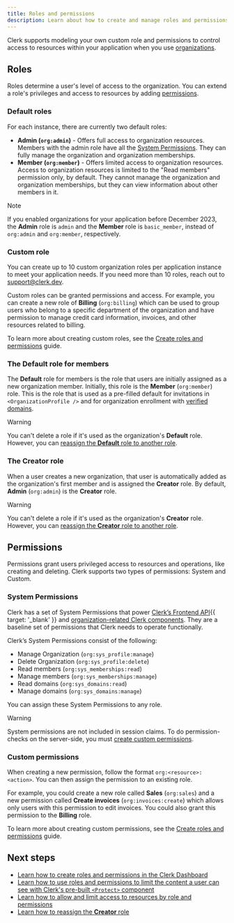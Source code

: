 ```yaml
---
title: Roles and permissions
description: Learn about how to create and manage roles and permissions for Clerk organizations and their members.
---
```


Clerk supports modeling your own custom role and permissions to control access to resources within your application when you use [organizations](/docs/organizations/overview).

## Roles

Roles determine a user's level of access to the organization. You can extend a role's privileges and access to resources by adding [permissions](#permissions).

### Default roles

For each instance, there are currently two default roles:

- **Admin (`org:admin`)** - Offers full access to organization resources. Members with the admin role have all the [System Permissions](#system-permissions). They can fully manage the organization and organization memberships.
- **Member (`org:member`)** - Offers limited access to organization resources. Access to organization resources is limited to the "Read members" permission only, by default. They cannot manage the organization and organization memberships, but they can view information about other members in it.

> [!NOTE]
> If you enabled organizations for your application before December 2023, the **Admin** role is `admin` and the **Member** role is `basic_member`, instead of `org:admin` and `org:member`, respectively.

### Custom role

You can create up to 10 custom organization roles per application instance to meet your application needs. If you need more than 10 roles, reach out to [support@clerk.dev](mailto:support@clerk.dev).

Custom roles can be granted permissions and access. For example, you can create a new role of **Billing** (`org:billing`) which can be used to group users who belong to a specific department of the organization and have permission to manage credit card information, invoices, and other resources related to billing.

To learn more about creating custom roles, see the [Create roles and permissions](/docs/organizations/create-roles-permissions) guide.

### The Default role for members

The **Default** role for members is the role that users are initially assigned as a new organization member. Initially, this role is the **Member** (`org:member`) role. This is the role that is used as a pre-filled default for invitations in `<OrganizationProfile />` and for organization enrollment with [verified domains](/docs/organizations/verified-domains).

> [!WARNING]
> You can't delete a role if it's used as the organization's **Default** role. However, you can [reassign the **Default** role to another role](/docs/organizations/default-role).

### The **Creator** role

When a user creates a new organization, that user is automatically added as the organization's first member and is assigned the **Creator** role. By default, **Admin** (`org:admin`) is the **Creator** role.

> [!WARNING]
> You can't delete a role if it's used as the organization's **Creator** role. However, you can [reassign the **Creator** role to another role](/docs/organizations/creator-role).

## Permissions

Permissions grant users privileged access to resources and operations, like creating and deleting. Clerk supports two types of permissions: System and Custom.

### System Permissions

Clerk has a set of System Permissions that power [Clerk’s Frontend API](/docs/reference/frontend-api){{ target: '_blank' }} and [organization-related Clerk components](/docs/components/overview#organization-components). They are a baseline set of permissions that Clerk needs to operate functionally.

Clerk’s System Permissions consist of the following:

- Manage Organization (`org:sys_profile:manage`)
- Delete Organization (`org:sys_profile:delete`)
- Read members (`org:sys_memberships:read`)
- Manage members (`org:sys_memberships:manage`)
- Read domains (`org:sys_domains:read`)
- Manage domains (`org:sys_domains:manage`)

You can assign these System Permissions to any role.

> [!WARNING]
> System permissions are not included in session claims. To do permission-checks on the server-side, you must [create custom permissions](/docs/organizations/create-roles-permissions).

### Custom permissions

When creating a new permission, follow the format `org:<resource>:<action>`. You can then assign the permission to an existing role.

For example, you could create a new role called **Sales** (`org:sales`) and a new permission called **Create invoices** (`org:invoices:create`) which allows only users with this permission to edit invoices. You could also grant this permission to the **Billing** role.

To learn more about creating custom permissions, see the [Create roles and permissions](/docs/organizations/create-roles-permissions) guide.

## Next steps

- [Learn how to create roles and permissions in the Clerk Dashboard](/docs/organizations/create-roles-permissions)
- [Learn how to use roles and permissions to limit the content a user can see with Clerk's pre-built `<Protect>` component](/docs/components/protect)
- [Learn how to allow and limit access to resources by role and permissions](/docs/organizations/verify-user-permissions)
- [Learn how to reassign the **Creator** role](/docs/organizations/creator-role)
